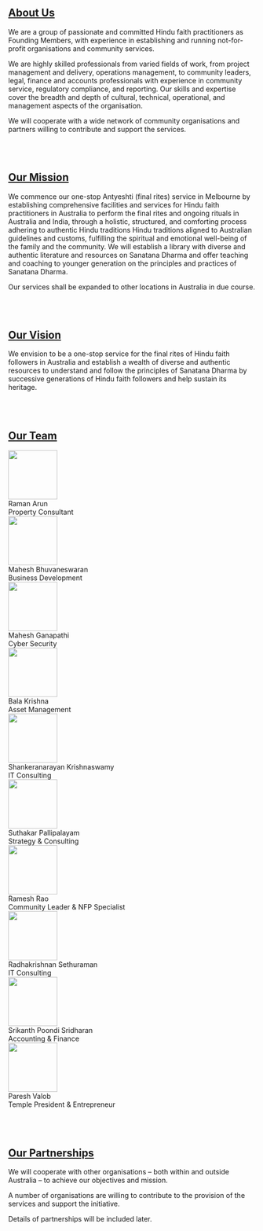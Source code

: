 <section id="about_us" data-section="about_us">

## <a name="about_us"></a>[About Us](#about_us)

We are a group of passionate and committed Hindu faith practitioners as Founding Members, with experience in establishing and running not-for-profit organisations and community services.

We are highly skilled professionals from varied fields of work, from project management and delivery, operations management, to community leaders, legal, finance and accounts professionals with experience in community service, regulatory compliance, and reporting. Our skills and expertise cover the breadth and depth of cultural, technical, operational, and management aspects of the organisation.

We will cooperate with a wide network of community organisations and partners willing to contribute and support the services.​

</section>

<br /> <br />

<section id="our_mission" data-section="our_mission">

## <a name="our_mission"></a>[Our Mission](#our_mission)

We commence our one-stop Antyeshti (final rites) service in Melbourne by establishing comprehensive facilities and services for Hindu faith practitioners in Australia to perform the final rites and ongoing rituals in Australia and India, through a holistic, structured, and comforting process adhering to authentic Hindu traditions Hindu traditions aligned to Australian guidelines and customs, fulfilling the spiritual and emotional well-being of the family and the community. We will establish a library with diverse and authentic literature and resources on Sanatana Dharma and offer teaching and coaching to younger generation on the principles and practices of Sanatana Dharma.

Our services shall be expanded to other locations in Australia in due course.

</section>

<section id="our_vision" data-section="our_vision">

<br /> <br />

## <a name="our_vision" ></a>[Our Vision](#our_vision)

We envision to be a one-stop service for the final rites of Hindu faith followers in Australia and establish a wealth of diverse and authentic resources to understand and follow the principles of Sanatana Dharma by successive generations of Hindu faith followers and help sustain its heritage.

<br /> <br />

</section>

<section id="our_team" data-section="our_team">

## <a name="our_team"></a>[Our Team](#our_team)

<div class="flex flex-row gap-x-2 items-stretch justify-between w-full text-center	">
    <div class="flex flex-col items-center team-member-item">
        <img class="team-image" src="images/members/raman.png" width="100" height="100" />
        <div>
            <span>Raman​​ Arun</span>
            <br />
            <span>Property Consultant</span>
        </div>
    </div>
    <div class="flex flex-col items-center team-member-item">
        <img class="team-image" src="images/members/mahesh.png" width="100" height="100" />
        <div>
            <span>Mahesh Bhuvaneswaran</span>
            <br />
            <span>Business Development</span>
        </div>
    </div>
    <div class="flex flex-col items-center team-member-item">
        <img class="team-image" src="images/members/maheshwaran.png" width="100" height="100" />
        <div>
            <span>Mahesh Ganapathi</span>
            <br />
            <span>Cyber Security</span>
        </div>
    </div>
    <div class="flex flex-col items-center team-member-item">
        <img class="team-image" src="images/members/balaKrishna.png" width="100" height="100" />
        <div>
            <span>Bala Krishna​</span>
            <br />
            <span>Asset Management</span>
        </div>
    </div>
    <div class="flex flex-col items-center team-member-item">
        <img class="team-image" src="images/members/shankeranarayan.png" width="100" height="100" />
        <div>
            <span>Shankeranarayan Krishnaswamy</span>
            <br />
            <span>IT Consulting</span>
        </div>
    </div>
</div>
<div class="flex flex-row gap-x-2 items-stretch	justify-between  w-full text-center	">
    <div class="flex flex-col items-center team-member-item team-member-item">
        <img class="team-image" src="images/members/suthakar.png" width="100" height="100" />
        <div>
            <span>Suthakar Pallipalayam</span>
            <br />
            <span>Strategy & Consulting</span>
        </div>
    </div>
    <div class="flex flex-col items-center team-member-item">
        <img class="team-image" src="images/members/ramesh.png" width="100" height="100" />
        <div>
            <span>Ramesh Rao</span>
            <br />
            <span>Community Leader & NFP Specialist</span>
        </div>
    </div>
    <div class="flex flex-col items-center team-member-item">
        <img class="team-image" src="images/members/radhakrishnan.png" width="100" height="100" />
        <div>
            <span>Radhakrishnan Sethuraman</span>
            <br />
            <span>IT Consulting</span>
        </div>
    </div>
    <div class="flex flex-col items-center team-member-item">
        <img class="team-image" src="images/members/srikanth.png" width="100" height="100" />
        <div>
            <span>Srikanth Poondi Sridharan</span>
            <br />
            <span>Accounting & Finance</span>
        </div>
    </div>
    <div class="flex flex-col items-center team-member-item">
        <img class="team-image" src="images/members/paresh.png" width="100" height="100" />
        <div>
            <span>Paresh Valob</span>
            <br />
            <span>Temple President & Entrepreneur</span>
        </div>
    </div>
</div>

</section>

<br /> <br />

<section id="our_partnerships" data-section="our_partnerships">

## <a name="our_partnerships" ></a>[Our Partnerships](#our_partnerships)

We will cooperate with other organisations – both within and outside Australia – to achieve our objectives and mission.

A number of organisations are willing to contribute to the provision of the services and support the initiative.

Details of partnerships will be included later.

</section>

<br /> <br />
<br /> <br />
<br /> <br />
<br /> <br />

